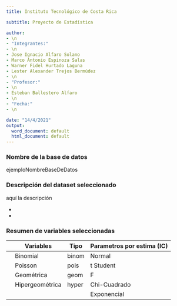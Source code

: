 ```yaml
---
title: Instituto Tecnológico de Costa Rica

subtitle: Proyecto de Estadística

author: 
- \n
- "Integrantes:"
- \n
- Jose Ignacio Alfaro Solano
- Marco Antonio Espinoza Salas
- Warner Fidel Hurtado Laguna
- Lester Alexander Trejos Bermúdez
- \n
- "Profesor:"
- \n
- Esteban Ballestero Alfaro
- \n
- "Fecha:"
- \n

date: "14/4/2021"
output:
  word_document: default
  html_document: default
---
```

\newpage

### Nombre de la base de datos

ejemploNombreBaseDeDatos

### Descripción del dataset seleccionado

aquí la descripción

- \n
- \n

### Resumen de variables seleccionadas


|  | Variables         | Tipo        |    Parametros por estima (IC)  |
|--|-------------------|-------------|--------------------------------|
|  | Binomial          | binom       |    Normal                      | 
|  | Poisson           | pois        |    t Student                   |
|  | Geométrica        | geom        |    F                           |
|  | Hipergeométrica   | hyper       |    Chi-Cuadrado                |
|  |                   |             |    Exponencial                 | 
  



